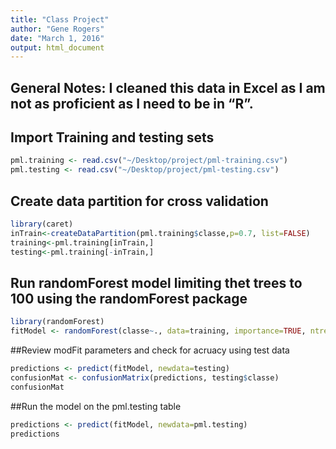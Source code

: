 ```yaml
---
title: "Class Project"
author: "Gene Rogers"
date: "March 1, 2016"
output: html_document
---
```


## General Notes:  I cleaned this data in Excel as I am not as proficient as I need to be in "R". 

## Import Training and testing sets
```r
pml.training <- read.csv("~/Desktop/project/pml-training.csv")
pml.testing <- read.csv("~/Desktop/project/pml-testing.csv")
```


## Create data partition for cross validation
```r
library(caret)
inTrain<-createDataPartition(pml.training$classe,p=0.7, list=FALSE)
training<-pml.training[inTrain,]
testing<-pml.training[-inTrain,]
```

## Run randomForest model limiting thet trees to 100 using the randomForest package
```r
library(randomForest)
fitModel <- randomForest(classe~., data=training, importance=TRUE, ntree=100)
```

##Review modFit parameters and check for acruacy using test data
```r
predictions <- predict(fitModel, newdata=testing)
confusionMat <- confusionMatrix(predictions, testing$classe)
confusionMat
```


##Run the model on the pml.testing table
```r
predictions <- predict(fitModel, newdata=pml.testing)
predictions
```



